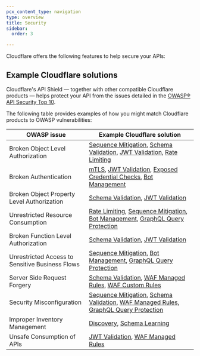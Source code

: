 ```yaml
---
pcx_content_type: navigation
type: overview
title: Security
sidebar:
  order: 3

---
```



Cloudflare offers the following features to help secure your APIs:

<DirectoryListing />

## Example Cloudflare solutions

Cloudflare's API Shield — together with other compatible Cloudflare products — helps protect your API from the issues detailed in the [OWASP® API Security Top 10](https://owasp.org/www-project-api-security/).

The following table provides examples of how you might match Cloudflare products to OWASP vulnerabilities:

| OWASP issue                                     | Example Cloudflare solution                                                                                                                            |
| ----------------------------------------------- | ------------------------------------------------------------------------------------------------------------------------------------------------------ |
| Broken Object Level Authorization               | [Sequence Mitigation], [Schema Validation], [JWT Validation], [Rate Limiting]                                                                          |
| Broken Authentication                           | [mTLS](/api-shield/security/mtls/), [JWT Validation], [Exposed Credential Checks](/waf/managed-rules/check-for-exposed-credentials/), [Bot Management] |
| Broken Object Property Level Authorization      | [Schema Validation], [JWT Validation]                                                                                                                  |
| Unrestricted Resource Consumption               | [Rate Limiting], [Sequence Mitigation], [Bot Management], [GraphQL Query Protection]                                                                   |
| Broken Function Level Authorization             | [Schema Validation], [JWT Validation]                                                                                                                  |
| Unrestricted Access to Sensitive Business Flows | [Sequence Mitigation], [Bot Management], [GraphQL Query Protection]                                                                                    |
| Server Side Request Forgery                     | [Schema Validation], [WAF Managed Rules], [WAF Custom Rules](/waf/custom-rules/)                                                                       |
| Security Misconfiguration                       | [Sequence Mitigation], [Schema Validation], [WAF Managed Rules], [GraphQL Query Protection]                                                            |
| Improper Inventory Management                   | [Discovery](/api-shield/security/api-discovery/), [Schema Learning](/api-shield/management-and-monitoring/#endpoint-schema-learning)                   |
| Unsafe Consumption of APIs                      | [JWT Validation], [WAF Managed Rules]                                                                                                                  |

[Schema Validation]: /api-shield/security/schema-validation/

[Sequence Mitigation]: /api-shield/security/sequence-mitigation/

[JWT Validation]: /api-shield/security/jwt-validation/

[GraphQL Query Protection]: /api-shield/security/graphql-protection/

[Bot Management]: /bots/

[Rate Limiting]: /waf/rate-limiting-rules/

[WAF Managed Rules]: /waf/managed-rules/
